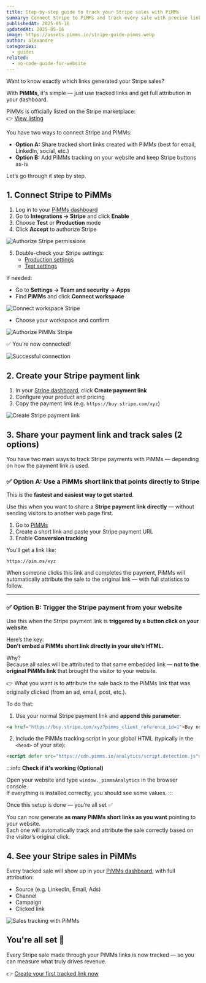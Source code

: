 ```yaml
---
title: Step-by-step guide to track your Stripe sales with PiMMs
summary: Connect Stripe to PiMMs and track every sale with precise link attribution — no code required.
publishedAt: 2025-05-16
updatedAt: 2025-05-16
image: https://assets.pimms.io/stripe-guide-pimms.webp
author: alexandre
categories:
  - guides
related:
  - no-code-guide-for-website
---
```


Want to know exactly which links generated your Stripe sales?

With **PiMMs**, it's simple — just use tracked links and get full attribution in your dashboard.

PiMMs is officially listed on the Stripe marketplace:  
👉 [View listing](https://marketplace.stripe.com/apps/pimms)

You have two ways to connect Stripe and PiMMs:

- **Option A:** Share tracked short links created with PiMMs (best for email, LinkedIn, social, etc.)
- **Option B:** Add PiMMs tracking on your website and keep Stripe buttons as-is

Let’s go through it step by step.

## 1. Connect Stripe to PiMMs

1. Log in to your [PiMMs dashboard](https://app.pimms.io)
2. Go to **Integrations → Stripe** and click **Enable**
3. Choose **Test** or **Production** mode
4. Click **Accept** to authorize Stripe

![Authorize Stripe permissions](https://assets.pimms.io/stripe-accept-permissions.webp)

5. Double-check your Stripe settings:
   - [Production settings](https://dashboard.stripe.com/settings/apps/pimms.io)
   - [Test settings](https://dashboard.stripe.com/test/settings/apps/pimms.io)

If needed:
- Go to **Settings → Team and security → Apps**
- Find **PiMMs** and click **Connect workspace**

![Connect workspace Stripe](https://assets.pimms.io/stripe-connect-workspace.webp)

- Choose your workspace and confirm

![Authorize PiMMs Stripe](https://assets.pimms.io/stripe-authorize-permissions.webp)

✅ You’re now connected!

![Successful connection](https://assets.pimms.io/stripe-connected.webp)

## 2. Create your Stripe payment link

1. In your [Stripe dashboard](https://dashboard.stripe.com), click **Create payment link**
2. Configure your product and pricing
3. Copy the payment link (e.g. `https://buy.stripe.com/xyz`)

![Create Stripe payment link](https://assets.pimms.io/stripe-create-payment-link.webp)

## 3. Share your payment link and track sales (2 options)

You have two main ways to track Stripe payments with PiMMs — depending on how the payment link is used.

### ✅ Option A: Use a PiMMs short link that points directly to Stripe

This is the **fastest and easiest way to get started**.

Use this when you want to share a **Stripe payment link directly** — without sending visitors to another web page first.

1. Go to [PiMMs](https://app.pimms.io)  
2. Create a short link and paste your Stripe payment URL  
3. Enable **Conversion tracking**

You’ll get a link like:

```
https://pim.ms/xyz
```

When someone clicks this link and completes the payment, PiMMs will automatically attribute the sale to the original link — with full statistics to follow.

---

### ✅ Option B: Trigger the Stripe payment from your website

Use this when the Stripe payment link is **triggered by a button click on your website**.

Here’s the key:  
**Don’t embed a PiMMs short link directly in your site’s HTML.**

Why?  
Because all sales will be attributed to that same embedded link — **not to the original PiMMs link** that brought the visitor to your website.

👉 What you want is to attribute the sale back to the PiMMs link that was originally clicked (from an ad, email, post, etc.).

To do that:

1. Use your normal Stripe payment link and **append this parameter**:

```html
<a href="https://buy.stripe.com/xyz?pimms_client_reference_id=1">Buy now</a>
```

2. Include the PiMMs tracking script in your global HTML (typically in the `<head>` of your site):

```html
<script defer src="https://cdn.pimms.io/analytics/script.detection.js"></script>
```

:::info
**Check if it's working (Optional)**

Open your website and type `window._pimmsAnalytics` in the browser console.  
If everything is installed correctly, you should see some values.
:::

Once this setup is done — you’re all set ✅

You can now generate **as many PiMMs short links as you want** pointing to your website.  
Each one will automatically track and attribute the sale correctly based on the visitor’s original click.

## 4. See your Stripe sales in PiMMs

Every tracked sale will show up in your [PiMMs dashboard](https://app.pimms.io), with full attribution:

- Source (e.g. LinkedIn, Email, Ads)
- Channel
- Campaign
- Clicked link

![Sales tracking with PiMMs](https://assets.pimms.io/stripe-sales-tracking.webp?v=2)


## You're all set 🎉

Every Stripe sale made through your PiMMs links is now tracked — so you can measure what truly drives revenue.

👉 [Create your first tracked link now](https://app.pimms.io)